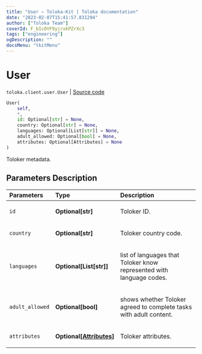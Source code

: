 ```yaml
---
title: "User — Toloka-Kit | Toloka documentation"
date: "2023-02-07T15:41:57.831294"
author: ["Toloka Team"]
coverId: F_bIcOYF9yjrxkPZrXc3
tags: ["engineering"]
ogDescription: ""
docsMenu: "tkitMenu"
---
```


# User
`toloka.client.user.User` | [Source code](https://github.com/Toloka/toloka-kit/blob/v1.1.3/src/client/user.py#L9)

```python
User(
    self,
    *,
    id: Optional[str] = None,
    country: Optional[str] = None,
    languages: Optional[List[str]] = None,
    adult_allowed: Optional[bool] = None,
    attributes: Optional[Attributes] = None
)
```

Toloker metadata.

## Parameters Description

| Parameters | Type | Description |
| :----------| :----| :-----------|
`id`|**Optional\[str\]**|<p>Toloker ID.</p>
`country`|**Optional\[str\]**|<p>Toloker country code.</p>
`languages`|**Optional\[List\[str\]\]**|<p>list of languages that Toloker know represented with language codes.</p>
`adult_allowed`|**Optional\[bool\]**|<p>shows whether Toloker agreed to complete tasks with adult content.</p>
`attributes`|**Optional\[[Attributes](/docs/toloka-kit/reference/toloka.client.user.User.Attributes)\]**|<p>Toloker attributes.</p>
